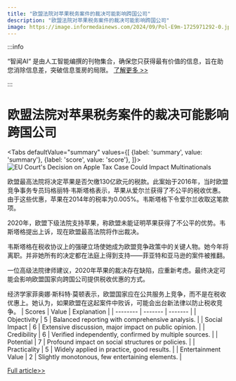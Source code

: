 ```yaml
---
title: "欧盟法院对苹果税务案件的裁决可能影响跨国公司"
description: "欧盟法院对苹果税务案件的裁决可能影响跨国公司"
image: https://image.informedainews.com/2024/09/Pol-E9m-1725971292-0.jpg
---
```



:::info

“智闻AI“ 是由人工智能编撰的刊物集合，确保您只获得最有价值的信息，旨在助您消除信息差，突破信息茧房的局限。  [了解更多 >>](/)

:::

# 欧盟法院对苹果税务案件的裁决可能影响跨国公司


<Tabs
	defaultValue="summary"
	values={[
	{label: 'summary', value: 'summary'},
	{label: 'score', value: 'score'},
]}>
<TabItem value="summary">
<img
  src="https://image.informedainews.com/2024/09/Pol-E9m-1725971292-0.jpg"
  alt="EU Court's Decision on Apple Tax Case Could Impact Multinationals"
/>



欧盟最高法院将决定苹果是否欠缴130亿欧元的税款。此案始于2016年，当时欧盟竞争事务专员玛格丽特·韦斯塔格表示，苹果从爱尔兰获得了不公平的税收优惠。由于这些优惠，苹果在2014年的税率为0.005%。韦斯塔格下令爱尔兰收取这笔款项。

2020年，欧盟下级法院支持苹果，称欧盟未能证明苹果获得了不公平的优势。韦斯塔格提出上诉，现在欧盟最高法院将作出裁决。

韦斯塔格在税收协议上的强硬立场使她成为欧盟竞争政策中的关键人物。她今年将离职。并非她所有的决定都在法庭上得到支持——菲亚特和亚马逊的案件被推翻。

一位高级法院律师建议，2020年苹果的裁决存在缺陷，应重新考虑。最终决定可能会影响欧盟国家向跨国公司提供税收优惠的方式。

经济学家菲奥娜·斯科特·莫顿表示，欧盟国家应在公共服务上竞争，而不是在税收优惠上。她认为，如果欧盟在这起案件中败诉，可能会出台新法律以防止税收竞争。
</TabItem>
<TabItem value="score">
	| Scores     | Value   | Explanation |
	| -------- | ------- | ------- |
	| Objectivity  | 5    | Balanced reporting with comprehensive analysis.    |
	| Social Impact | 6     | Extensive discussion, major impact on public opinion.    |
	| Credibility    | 6    | Verified independently, confirmed by multiple sources.    |
	| Potential    | 7    | Profound impact on social structures or policies.    |
	| Practicality    | 5    | Widely applied in practice, good results.    |
	| Entertainment Value    | 2    | Slightly monotonous, few entertaining elements.    |
</TabItem>
</Tabs>

[Full article>>](https://www.theguardian.com/world/article/2024/sep/09/top-eu-courts-ruling-on-apple-tax-case-could-have-wider-effect-on-multinationals)
